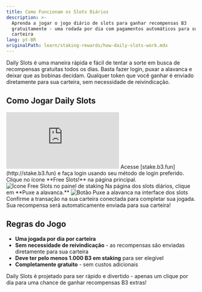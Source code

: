 ```yaml
---
title: Como Funcionam os Slots Diários
description: >-
  Aprenda a jogar o jogo diário de slots para ganhar recompensas B3
  gratuitamente - uma rodada por dia com pagamentos automáticos para sua
  carteira
lang: pt-BR
originalPath: learn/staking-rewards/how-daily-slots-work.mdx
---
```


Daily Slots é uma maneira rápida e fácil de tentar a sorte em busca de recompensas gratuitas todos os dias. Basta fazer login, puxar a alavanca e deixar que as bobinas decidam. Qualquer token que você ganhar é enviado diretamente para sua carteira, sem necessidade de reivindicação.

## Como Jogar Daily Slots

<iframe
  className="w-full aspect-video rounded-xl"
  src="https://www.youtube.com/embed/oqaIW-kuzHg"
  title="Como jogar daily slots"
  frameBorder="0"
  allow="accelerometer; autoplay; clipboard-write; encrypted-media; gyroscope; picture-in-picture"
  allowFullScreen
></iframe>

<Steps>
<Step title="Navegue até a plataforma de staking">
  Acesse [stake.b3.fun](http://stake.b3.fun) e faça login usando seu método de login preferido.
</Step>

<Step title="Acesse os slots diários">
  Clique no ícone **Free Slots!** na página principal.
  
  <Frame>
    <img src="https://s3.amazonaws.com/helpscout.net/docs/assets/685306b72e0550277aa9250e/images/688105a2a309495486d153c7/file-YRmsPT7ITx.png" alt="Ícone Free Slots no painel de staking" />
  </Frame>
</Step>

<Step title="Puxe a alavanca">
  Na página dos slots diários, clique em **Puxe a alavanca.**
  
  <Frame>
    <img src="https://s3.amazonaws.com/helpscout.net/docs/assets/685306b72e0550277aa9250e/images/68810603b28ecf16639c8d18/file-0XCnrc6tZH.png" alt="Botão Puxe a alavanca na interface dos slots" />
  </Frame>
</Step>

<Step title="Confirme a transação">
  Confirme a transação na sua carteira conectada para completar sua jogada.
  
  <Check>
    Sua recompensa será automaticamente enviada para sua carteira!
  </Check>
</Step>
</Steps>

## Regras do Jogo

- **Uma jogada por dia por carteira**
- **Sem necessidade de reivindicação** - as recompensas são enviadas diretamente para sua carteira
- **Deve ter pelo menos 1.000 B3 em staking** para ser elegível
- **Completamente gratuito** - sem custos adicionais

<Info>
Daily Slots é projetado para ser rápido e divertido - apenas um clique por dia para uma chance de ganhar recompensas B3 extras!
</Info>
